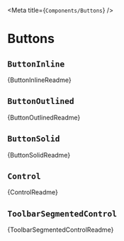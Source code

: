 
<Meta title={`Components/Buttons`} />

# Buttons

## `ButtonInline`

<Description>{ButtonInlineReadme}</Description>

<Canvas>
  <Story story={stories.buttonInline} />
</Canvas>

## `ButtonOutlined`

<Description>{ButtonOutlinedReadme}</Description>

<Canvas>
  <Story story={stories.buttonOutlined} />
</Canvas>

## `ButtonSolid`

<Description>{ButtonSolidReadme}</Description>

<Canvas>
  <Story story={stories.buttonSolid} />
</Canvas>

## `Control`

<Description>{ControlReadme}</Description>

<Canvas>
  <Story story={stories.control} />
</Canvas>

## `ToolbarSegmentedControl`

<Description>{ToolbarSegmentedControlReadme}</Description>

<Canvas>
  <Story story={stories.toolbarSegmentedControl} />
</Canvas>


